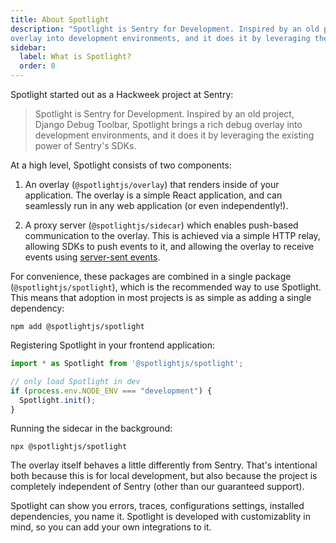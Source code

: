 ```yaml
---
title: About Spotlight
description: "Spotlight is Sentry for Development. Inspired by an old project, Django Debug Toolbar, Spotlight brings a rich debug
overlay into development environments, and it does it by leveraging the existing power of Sentry's SDKs."
sidebar:
  label: What is Spotlight?
  order: 0
---
```


Spotlight started out as a Hackweek project at Sentry:

> Spotlight is Sentry for Development. Inspired by an old project, Django Debug Toolbar, Spotlight brings a rich debug
overlay into development environments, and it does it by leveraging the existing power of Sentry's SDKs.

At a high level, Spotlight consists of two components:

1. An overlay (`@spotlightjs/overlay`) that renders inside of your application. The overlay is a simple React application, and can
   seamlessly run in any web application (or even independently!).

2. A proxy server (`@spotlightjs/sidecar`) which enables push-based communication to the overlay. This is achieved via a simple HTTP relay,
   allowing SDKs to push events to it, and allowing the overlay to receive events using [server-sent events](https://developer.mozilla.org/en-US/docs/Web/API/Server-sent_events).

For convenience, these packages are combined in a single package (`@spotlightjs/spotlight`), which is the recommended way to use Spotlight.
This means that adoption in most projects is as simple as adding a single dependency:

```shell
npm add @spotlightjs/spotlight
```

Registering Spotlight in your frontend application:

```typescript
import * as Spotlight from '@spotlightjs/spotlight';

// only load Spotlight in dev
if (process.env.NODE_ENV === "development") {
  Spotlight.init();
}
```

Running the sidecar in the background:

```shell
npx @spotlightjs/spotlight
```

The overlay itself behaves a little differently from Sentry. That's intentional both because this is for local
development, but also because the project is completely independent of Sentry (other than our guaranteed support).

Spotlight can show you errors, traces, configurations settings, installed dependencies, you name it. Spotlight is developed with customizablity in mind, so you can add your own integrations to it.

